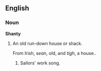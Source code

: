==English==
===Noun===
'''Shanty'''
#An old run-down house or shack.  <P>From Irish, ''sean'', old, and ''tigh'', a house..
##Sailors' work song.